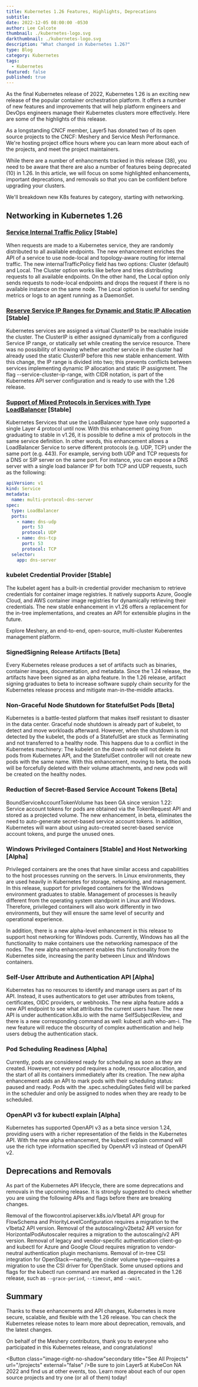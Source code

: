```yaml
---
title: Kubernetes 1.26 Features, Highlights, Deprecations
subtitle: 
date: 2022-12-05 08:00:00 -0530
author: Lee Calcote
thumbnail: ./kubernetes-logo.svg
darkthumbnail: ./kubernetes-logo.svg
description: "What changed in Kubernetes 1.26?"
type: Blog
category: Kubernetes
tags:
  - Kubernetes
featured: false
published: true
---
```




<BlogWrapper>
<p>
As the final Kubernetes release of 2022, Kubernetes 1.26 is an exciting new release of the popular container orchestration platform. It offers a number of new features and improvements that will help platform engineers and DevOps engineers manage their Kubernetes clusters more effectively. Here are some of the highlights of this release. 
</p>
<div class="intro">
  <p>
    As a longstanding CNCF member, Layer5 has donated two of its open source projects to the CNCF: <Link to="/cloud-native-management/meshery">Meshery</Link> and Service Mesh Performance. We're hosting project office hours where you can learn more about each of the projects, and meet the project maintainers. 
  </p>
</div>

While there are a number of enhancments tracked in this release (38), you need to be aware that there are also a number of features being deprecated (10) in 1.26. In this article, we will focus on some highlighted enhancements, important deprecations, and removals so that you can be confident before upgrading your clusters. 

We'll breakdown new K8s features by category, starting with networking.

## Networking in Kubernetes 1.26

### [Service Internal Traffic Policy](https://github.com/kubernetes/enhancements/issues/2086) [Stable]

When requests are made to a Kubernetes service, they are randomly distributed to all available endpoints. The new enhancement enriches the API of a service to use node-local and topology-aware routing for internal traffic. The new internalTrafficPolicy field has two options: Cluster (default) and Local. The Cluster option works like before and tries distributing requests to all available endpoints. On the other hand, the Local option only sends requests to node-local endpoints and drops the request if there is no available instance on the same node. The Local option is useful for sending metrics or logs to an agent running as a DaemonSet. 

### [Reserve Service IP Ranges for Dynamic and Static IP Allocation](https://github.com/kubernetes/enhancements/issues/3070) [Stable]

Kubernetes services are assigned a virtual ClusterIP to be reachable inside the cluster. The ClusterIP is either assigned dynamically from a configured Service IP range, or statically set while creating the service resource. There was no possibility of knowing whether another service in the cluster had already used the static ClusterIP before this new stable enhancement. With this change, the IP range is divided into two; this prevents conflicts between services implementing dynamic IP allocation and static IP assignment. The flag --service-cluster-ip-range, with CIDR notation, is part of the Kubernetes API server configuration and is ready to use with the 1.26 release. 

### [Support of Mixed Protocols in Services with Type LoadBalancer](https://github.com/kubernetes/enhancements/issues/1435) [Stable]

Kubernetes Services that use the LoadBalancer type have only supported a single Layer 4 protocol until now. With this enhancement going from graduating to stable in v1.26, it is possible to define a mix of protocols in the same service definition. In other words, this enhancement allows a LoadBalancer Service to serve different protocols (e.g. UDP, TCP) under the same port (e.g. 443). For example, serving both UDP and TCP requests for a DNS or SIP server on the same port. For instance, you can expose a DNS server with a single load balancer IP for both TCP and UDP requests, such as the following:

```yaml
apiVersion: v1
kind: Service
metadata:
  name: multi-protocol-dns-server
spec:
  type: LoadBalancer
  ports:
    - name: dns-udp
      port: 53
      protocol: UDP
    - name: dns-tcp
      port: 53
      protocol: TCP
  selector:
    app: dns-server
```

### kubelet Credential Provider [Stable]

The kubelet agent has a built-in credential provider mechanism to retrieve credentials for container image registries. It natively supports Azure, Google Cloud, and AWS container image registries for dynamically retrieving their credentials. The new stable enhancement in v1.26 offers a replacement for the in-tree implementations, and creates an API for extensible plugins in the future. 

Explore Meshery, an end-to-end, open-source, multi-cluster Kuberentes management platform.

### SignedSigning Release Artifacts [Beta]

Every Kubernetes release produces a set of artifacts such as binaries, container images, documentation, and metadata. Since the 1.24 release, the artifacts have been signed as an alpha feature. In the 1.26 release, artifact signing graduates to beta to increase software supply chain security for the Kubernetes release process and mitigate man-in-the-middle attacks.

### Non-Graceful Node Shutdown for StatefulSet Pods [Beta]

Kubernetes is a battle-tested platform that makes itself resistant to disaster in the data center. Graceful node shutdown is already part of kubelet, to detect and move workloads afterward. However, when the shutdown is not detected by the kubelet, the pods of a StatefulSet are stuck as Terminating and not transferred to a healthy node. This happens due to a conflict in the Kubernetes machinery: The kubelet on the down node will not delete its pods from Kubernetes API, and the StatefulSet controller will not create new pods with the same name. With this enhancement, moving to beta, the pods will be forcefully deleted with their volume attachments, and new pods will be created on the healthy nodes.

### Reduction of Secret-Based Service Account Tokens [Beta]

BoundServiceAccountTokenVolume has been GA since version 1.22: Service account tokens for pods are obtained via the TokenRequest API and stored as a projected volume. The new enhancement, in beta, eliminates the need to auto-generate secret-based service account tokens. In addition, Kubernetes will warn about using auto-created secret-based service account tokens, and purge the unused ones.

### Windows Privileged Containers [Stable] and Host Networking [Alpha] 

Privileged containers are the ones that have similar access and capabilities to the host processes running on the servers. In Linux environments, they are used heavily in Kubernetes for storage, networking, and management. In this release, support for privileged containers for the Windows environment graduates to stable. Management of processes is heavily different from the operating system standpoint in Linux and Windows. Therefore, privileged containers will also work differently in two environments, but they will ensure the same level of security and operational experience.

In addition, there is a new alpha-level enhancement in this release to support host networking for Windows pods. Currently, Windows has all the functionality to make containers use the networking namespace of the nodes. The new alpha enhancement enables this functionality from the Kubernetes side, increasing the parity between Linux and Windows containers.

### Self-User Attribute and Authentication API [Alpha] 

Kubernetes has no resources to identify and manage users as part of its API. Instead, it uses authenticators to get user attributes from tokens, certificates, OIDC providers, or webhooks. The new alpha feature adds a new API endpoint to see what attributes the current users have. The new API is under authentication.k8s.io with the name SelfSubjectReview, and there is a new corresponding command as well: kubectl auth who-am-i. The new feature will reduce the obscurity of complex authentication and help users debug the authentication stack. 

### Pod Scheduling Readiness [Alpha]

Currently, pods are considered ready for scheduling as soon as they are created. However, not every pod requires a node, resource allocation, and the start of all its containers immediately after its creation. The new alpha enhancement adds an API to mark pods with their scheduling status: paused and ready. Pods with the .spec.schedulingGates field will be parked in the scheduler and only be assigned to nodes when they are ready to be scheduled.

### OpenAPI v3 for kubectl explain [Alpha]

Kubernetes has supported OpenAPI v3 as a beta since version 1.24, providing users with a richer representation of the fields in the Kubernetes API. With the new alpha enhancement, the kubectl explain command will use the rich type information specified by OpenAPI v3 instead of OpenAPI v2.

## Deprecations and Removals

As part of the Kubernetes API lifecycle, there are some deprecations and removals in the upcoming release. It is strongly suggested to check whether you are using the following APIs and flags before there are breaking changes.

Removal of the flowcontrol.apiserver.k8s.io/v1beta1 API group for FlowSchema and PriorityLevelConfiguration requires a migration to the v1beta2 API version.
Removal of the autoscaling/v2beta2 API version for HorizontalPodAutoscaler requires a migration to the autoscaling/v2 API version.
Removal of legacy and vendor-specific authentication client-go and kubectl for Azure and Google Cloud requires migration to vendor-neutral authentication plugin mechanisms.
Removal of in-tree CSI integration for OpenStack—namely, the cinder volume type—requires a migration to use the CSI driver for OpenStack. 
Some unused options and flags for the kubectl run command are marked as deprecated in the 1.26 release, such as `--grace-period`, `--timeout`, and `--wait`.

## Summary

Thanks to these enhancements and API changes, Kubernetes is more secure, scalable, and flexible with the 1.26 release. You can check the Kubernetes release notes to learn more about deprecation, removals, and the latest changes.

On behalf of the Meshery contributors, thank you to everyone who participated in this Kubernetes release, and congratulations!










<Button class="image-right-no-shadow"secondary title="See All Projects" url="/projects" external="false" />Be sure to join Layer5 at KubeCon NA 2022 and find us at other <Link to="/community/events/">events</Link>, too. Learn more about each of our <Link to="/projects">open source projects</Link> and try one (or all of them) today! 
</BlogWrapper>
